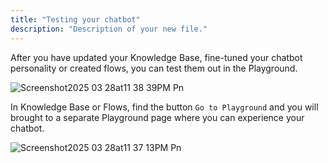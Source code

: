 ```yaml
---
title: "Testing your chatbot"
description: "Description of your new file."
---
```


After you have updated your Knowledge Base, fine-tuned your chatbot personality or created flows, you can test them out in the Playground.

![Screenshot2025 03 28at11 38 39PM Pn](/images/Screenshot2025-03-28at11.38.39PM.png)

In Knowledge Base or Flows, find the button `Go to Playground` and you will brought to a separate Playground page where you can experience your chatbot.

![Screenshot2025 03 28at11 37 13PM Pn](/images/Screenshot2025-03-28at11.37.13PM.png)